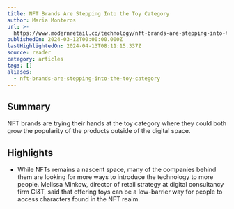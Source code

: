 ```yaml
---
title: NFT Brands Are Stepping Into the Toy Category
author: Maria Monteros
url: >-
  https://www.modernretail.co/technology/nft-brands-are-stepping-into-the-toy-category/?utm_source=mrdaily&utm_campaign=mrdis&utm_medium=email
publishedOn: 2024-03-12T00:00:00.000Z
lastHighlightedOn: 2024-04-13T08:11:15.337Z
source: reader
category: articles
tags: []
aliases:
  - nft-brands-are-stepping-into-the-toy-category
---
```

## Summary

NFT brands are trying their hands at the toy category where they could both grow the popularity of the products outside of the digital space.

## Highlights
- While NFTs remains a nascent space, many of the companies behind them are looking for more ways to introduce the technology to more people. Melissa Minkow, director of retail strategy at digital consultancy firm CI&T, said that offering toys can be a low-barrier way for people to access characters found in the NFT realm.

